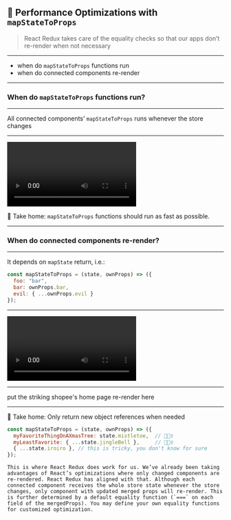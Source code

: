 ## 🌰 Performance Optimizations with `mapStateToProps`

> React Redux takes care of the equality checks so that our apps don’t re-render when not necessary

---

- when do `mapStateToProps` functions run
- when do connected components re-render

---

### When do `mapStateToProps` functions run?

---

All connected components’ `mapStateToProps` runs whenever the store changes

---

<video controls autoPlay>
  <source src="./assets/mapState runs.mov" />
</video>

🙈 Take home: `mapStateToProps` functions should run as fast as possible.

---

### When do connected components re-render?

---

It depends on `mapState` return, i.e.:

```jsx
const mapStateToProps = (state, ownProps) => ({
  foo: "bar",
  bar: ownProps.bar,
  evil: { ...ownProps.evil }
});
```

---

<video controls autoPlay>
  <source src="./assets/re-renders.mov" />
</video>

---

put the striking shopee's home page re-render here

---

🙊 Take home: Only return new object references when needed

```js
const mapStateToProps = (state, ownProps) => ({
  myFavoriteThingOnAXmasTree: state.mistletoe,  // 💁🏻‍♀️
  myLeastFavorite: { ...state.jingleBell },     // 🙅🏻‍♀️
  { ...state.iroiro }, // this is tricky, you don't know for sure
});
```

```notes
This is where React Redux does work for us. We’ve already been taking advantages of React’s optimizations where only changed components are re-rendered. React Redux has aligned with that. Although each connected component receives the whole store state whenever the store changes, only component with updated merged props will re-render. This is further determined by a default equality function (`===` on each field of the mergedProps). You may define your own equality functions for customized optimization.
```

